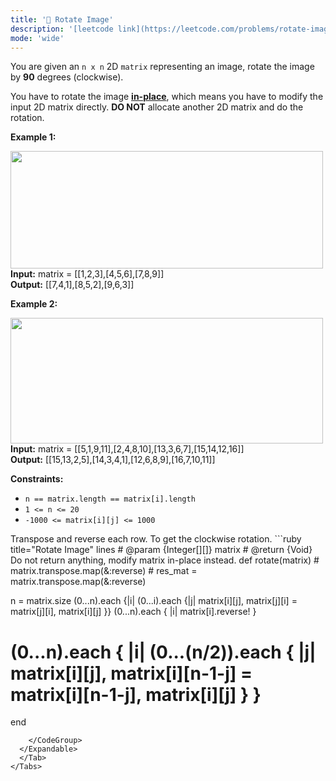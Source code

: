 ```yaml
---
title: '🧀 Rotate Image'
description: '[leetcode link](https://leetcode.com/problems/rotate-image/description/)'
mode: 'wide'
---
```

<Tabs>
  <Tab title="Question" icon="circle-question" iconType="regular">
    <Card>
      <p>You are given an <code>n x n</code> 2D <code>matrix</code> representing an image, rotate the image by <strong>90</strong> degrees (clockwise).</p>  <p>You have to rotate the image <a href="https://en.wikipedia.org/wiki/In-place_algorithm" target="_blank"><strong>in-place</strong></a>, which means you have to modify the input 2D matrix directly. <strong>DO NOT</strong> allocate another 2D matrix and do the rotation.</p>   <p><strong class="example">Example 1:</strong></p> <img alt="" src="https://assets.leetcode.com/uploads/2020/08/28/mat1.jpg" style="width: 500px; height: 188px;" />  <strong>Input:</strong> matrix = [[1,2,3],[4,5,6],[7,8,9]] <br/> <strong>Output:</strong> [[7,4,1],[8,5,2],[9,6,3]]   <p><strong class="example">Example 2:</strong></p> <img alt="" src="https://assets.leetcode.com/uploads/2020/08/28/mat2.jpg" style="width: 500px; height: 201px;" />  <strong>Input:</strong> matrix = [[5,1,9,11],[2,4,8,10],[13,3,6,7],[15,14,12,16]] <br/> <strong>Output:</strong> [[15,13,2,5],[14,3,4,1],[12,6,8,9],[16,7,10,11]]    <p><strong>Constraints:</strong></p>  <ul>  <li><code>n == matrix.length == matrix[i].length</code></li>  <li><code>1 &lt;= n &lt;= 20</code></li>  <li><code>-1000 &lt;= matrix[i][j] &lt;= 1000</code></li> </ul> 
    </Card>
  </Tab>
  <Tab title="Solution" icon="lightbulb" iconType="regular" >
    <Card>
      Transpose and reverse each row. To get the clockwise rotation.
    </Card>
  <Expandable title="code">
    <CodeGroup dropdown>
```ruby title="Rotate Image" lines
# @param {Integer[][]} matrix
# @return {Void} Do not return anything, modify matrix in-place instead.
def rotate(matrix)
  # matrix.transpose.map(&:reverse)
#   res_mat = matrix.transpose.map(&:reverse)
  
  n = matrix.size
  (0...n).each {|i| (0...i).each {|j| matrix[i][j], matrix[j][i] = matrix[j][i], matrix[i][j] }}
  (0...n).each { |i| matrix[i].reverse! }
#   (0...n).each { |i| (0...(n/2)).each { |j| matrix[i][j], matrix[i][n-1-j] =  matrix[i][n-1-j], matrix[i][j]  } }
end
```
    </CodeGroup>
  </Expandable>
  </Tab>
</Tabs>